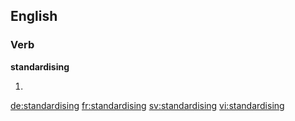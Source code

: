 ==English==

===Verb===
'''standardising'''

# {{third-person singular of|standardise}}

[[de:standardising]]
[[fr:standardising]]
[[sv:standardising]]
[[vi:standardising]]
